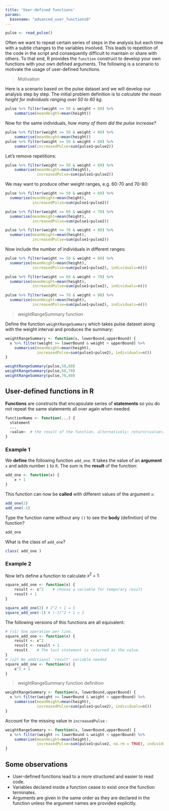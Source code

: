 ```yaml
---
title: 'User-defined functions'
params:
  basename: "advanced_user_functions0"
---
```


```r
pulse <- read_pulse()
```

Often we want to repeat certain series of steps in the analysis but each time with a subtle changes to the variables involved. This leads to repetition of the code in the script and consequently difficult to maintain or share with others. To that end, R provides the `function` construct to develop your own functions with your own defined arguments. The following is a scenario to motivate the usage of user-defined functions.


> Motivation 

Here is a scenario based on the pulse dataset and we will develop our analysis step by step. The initial problem definition is to 
*calculate the mean height for individuals ranging over 50 to 60 kg*.

```r
pulse %>% filter(weight >= 50 & weight < 60) %>% 
    summarise(meanHeight=mean(height))
```

Now for the same individuals, *how many of them did the pulse increase?*

```r
pulse %>% filter(weight >= 50 & weight < 60) %>% 
    summarise(meanHeight=mean(height))
pulse %>% filter(weight >= 50 & weight < 60) %>% 
    summarise(increasedPulse=sum(pulse1<pulse2))
```

Let's remove repetitions: 

```r
pulse %>% filter(weight >= 50 & weight < 60) %>% 
    summarise(meanHeight=mean(height), 
              increasedPulse=sum(pulse1<pulse2))

```

We may want to produce other weight ranges, e.g. 60-70 and 70-80:

```r
pulse %>% filter(weight >= 50 & weight < 60) %>% 
  summarise(meanHeight=mean(height), 
            increasedPulse=sum(pulse1<pulse2))

pulse %>% filter(weight >= 60 & weight < 70) %>% 
  summarise(meanHeight=mean(height), 
            increasedPulse=sum(pulse1<pulse2))

pulse %>% filter(weight >= 70 & weight < 80) %>% 
  summarise(meanHeight=mean(height),
            increasedPulse=sum(pulse1<pulse2))
```

Now include the number of individuals in different ranges:

```r
pulse %>% filter(weight >= 50 & weight < 60) %>% 
  summarise(meanHeight=mean(height),
            increasedPulse=sum(pulse1<pulse2), individuals=n())

pulse %>% filter(weight >= 60 & weight < 70) %>% 
  summarise(meanHeight=mean(height),
            increasedPulse=sum(pulse1<pulse2), individuals=n())

pulse %>% filter(weight >= 70 & weight < 80) %>% 
  summarise(meanHeight=mean(height),
            increasedPulse=sum(pulse1<pulse2), individuals=n())
```

> weightRangeSummary function

Define the function `weightRangeSummary` which takes pulse dataset along with the weight interval and produces the summary: 

```r
weightRangeSummary <- function(x, lowerBound,upperBound) {
  x %>% filter(weight >= lowerBound & weight < upperBound) %>% 
    summarise(meanHeight=mean(height),
              increasedPulse=sum(pulse1<pulse2), individuals=n())
}

```

```r
weightRangeSummary(pulse,50,60)
weightRangeSummary(pulse,60,70)
weightRangeSummary(pulse,70,80)
```


## User-defined functions in R

**Functions** are constructs that encapsulate series of **statements** so you do not repeat the same statements all over again when needed. 

```r
functionName <- function(...) {
  statement
  ...
  <value>  # the result of the function, alternatively: return(<value>)
} 
```

### Example 1

We **define** the following function `add_one`. It takes the value of an **argument** `x` and adds number `1` to it. The sum is the **result** of the function:

```r
add_one <- function(x) {
	x + 1
}
```

This function can now be **called** with different values of the argument `x`:

```r
add_one(2)
add_one(-1)
```

Type the function name without any `()` to see the **body** (definition) of the function?

```r
add_one
```

What is the class of `add_one`? 

```r
class( add_one )
```

### Example 2

Now let's define a function to calculate $x^2 + 1$:

```r
square_add_one <- function(x) {
	result <- x^2    # choose a variable for temporary result
	result + 1
}

square_add_one(2) # 2^2 + 1 = 5
square_add_one(-1) # (-1)^2 + 1 = 2

```

The following versions of this functions are all equivalent:

```r
# (v1) One operation per line.
square_add_one <- function(x) {
	result <- x^2
	result <- result + 1
	result    # The last statement is returned as the value.
}
# (v2) No additional 'result' variable needed 
square_add_one <- function(x) {
	x^2 + 1
}
```

> weightRangeSummary function definition 

```r
weightRangeSummary <- function(x, lowerBound,upperBound) {
  x %>% filter(weight >= lowerBound & weight < upperBound) %>% 
    summarise(meanHeight=mean(height),
              increasedPulse=sum(pulse1<pulse2), individuals=n())
}
```


Account for the missing value in `increasedPulse` : 

```r
weightRangeSummary <- function(x, lowerBound,upperBound) {
  x %>% filter(weight >= lowerBound & weight < upperBound) %>% 
    summarise(meanHeight=mean(height),
              increasedPulse=sum(pulse1<pulse2, na.rm = TRUE), individuals=n())
}
```


## Some observations

  - User-defined functions lead to a more structured and easier to read code.
  - Variables declared inside a function cease to exist once the function terminates.
  - Arguments are given in the same order as they are declared in the function unless the argument names are provided explicitly.
